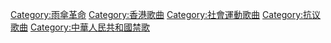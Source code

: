 [[Category:雨傘革命|Category:雨傘革命]]
[[Category:香港歌曲|Category:香港歌曲]]
[[Category:社會運動歌曲|Category:社會運動歌曲]]
[[Category:抗议歌曲|Category:抗议歌曲]]
[[Category:中華人民共和國禁歌|Category:中華人民共和國禁歌]]